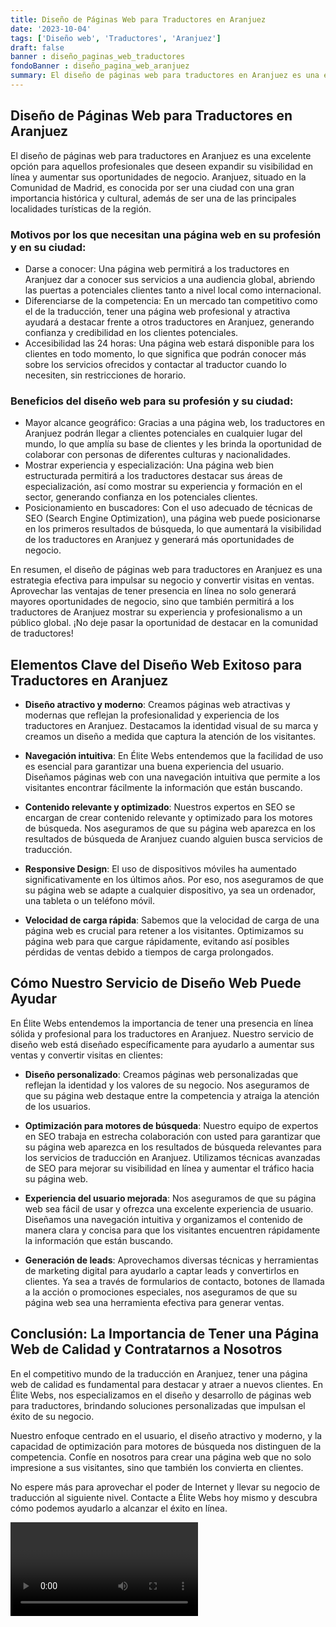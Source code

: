 ```yaml
---
title: Diseño de Páginas Web para Traductores en Aranjuez
date: '2023-10-04'
tags: ['Diseño web', 'Traductores', 'Aranjuez']
draft: false
banner : diseño_paginas_web_traductores
fondoBanner : diseño_pagina_web_aranjuez
summary: El diseño de páginas web para traductores en Aranjuez es una excelente opción para aquellos profesionales que deseen expandir su visibilidad en línea y aumentar sus oportunidades de negocio. Aranjuez, situado en la Comunidad de Madrid, es conocida por ser una ciudad con una gran importancia histórica y cultural, además de ser una de las principales localidades turísticas de la región.
---
```


## Diseño de Páginas Web para Traductores en Aranjuez

El diseño de páginas web para traductores en Aranjuez es una excelente opción para aquellos profesionales que deseen expandir su visibilidad en línea y aumentar sus oportunidades de negocio. Aranjuez, situado en la Comunidad de Madrid, es conocida por ser una ciudad con una gran importancia histórica y cultural, además de ser una de las principales localidades turísticas de la región.

### Motivos por los que necesitan una página web en su profesión y en su ciudad:
- Darse a conocer: Una página web permitirá a los traductores en Aranjuez dar a conocer sus servicios a una audiencia global, abriendo las puertas a potenciales clientes tanto a nivel local como internacional.
- Diferenciarse de la competencia: En un mercado tan competitivo como el de la traducción, tener una página web profesional y atractiva ayudará a destacar frente a otros traductores en Aranjuez, generando confianza y credibilidad en los clientes potenciales.
- Accesibilidad las 24 horas: Una página web estará disponible para los clientes en todo momento, lo que significa que podrán conocer más sobre los servicios ofrecidos y contactar al traductor cuando lo necesiten, sin restricciones de horario.

### Beneficios del diseño web para su profesión y su ciudad:
- Mayor alcance geográfico: Gracias a una página web, los traductores en Aranjuez podrán llegar a clientes potenciales en cualquier lugar del mundo, lo que amplía su base de clientes y les brinda la oportunidad de colaborar con personas de diferentes culturas y nacionalidades.
- Mostrar experiencia y especialización: Una página web bien estructurada permitirá a los traductores destacar sus áreas de especialización, así como mostrar su experiencia y formación en el sector, generando confianza en los potenciales clientes.
- Posicionamiento en buscadores: Con el uso adecuado de técnicas de SEO (Search Engine Optimization), una página web puede posicionarse en los primeros resultados de búsqueda, lo que aumentará la visibilidad de los traductores en Aranjuez y generará más oportunidades de negocio.

En resumen, el diseño de páginas web para traductores en Aranjuez es una estrategia efectiva para impulsar su negocio y convertir visitas en ventas. Aprovechar las ventajas de tener presencia en línea no solo generará mayores oportunidades de negocio, sino que también permitirá a los traductores de Aranjuez mostrar su experiencia y profesionalismo a un público global. ¡No deje pasar la oportunidad de destacar en la comunidad de traductores!

<GifSeo />

<Cta />

## Elementos Clave del Diseño Web Exitoso para Traductores en Aranjuez

- **Diseño atractivo y moderno**: Creamos páginas web atractivas y modernas que reflejan la profesionalidad y experiencia de los traductores en Aranjuez. Destacamos la identidad visual de su marca y creamos un diseño a medida que captura la atención de los visitantes.

- **Navegación intuitiva**: En Élite Webs entendemos que la facilidad de uso es esencial para garantizar una buena experiencia del usuario. Diseñamos páginas web con una navegación intuitiva que permite a los visitantes encontrar fácilmente la información que están buscando.

- **Contenido relevante y optimizado**: Nuestros expertos en SEO se encargan de crear contenido relevante y optimizado para los motores de búsqueda. Nos aseguramos de que su página web aparezca en los resultados de búsqueda de Aranjuez cuando alguien busca servicios de traducción.

- **Responsive Design**: El uso de dispositivos móviles ha aumentado significativamente en los últimos años. Por eso, nos aseguramos de que su página web se adapte a cualquier dispositivo, ya sea un ordenador, una tableta o un teléfono móvil.

- **Velocidad de carga rápida**: Sabemos que la velocidad de carga de una página web es crucial para retener a los visitantes. Optimizamos su página web para que cargue rápidamente, evitando así posibles pérdidas de ventas debido a tiempos de carga prolongados.

## Cómo Nuestro Servicio de Diseño Web Puede Ayudar

En Élite Webs entendemos la importancia de tener una presencia en línea sólida y profesional para los traductores en Aranjuez. Nuestro servicio de diseño web está diseñado específicamente para ayudarlo a aumentar sus ventas y convertir visitas en clientes:

- **Diseño personalizado**: Creamos páginas web personalizadas que reflejan la identidad y los valores de su negocio. Nos aseguramos de que su página web destaque entre la competencia y atraiga la atención de los usuarios.

- **Optimización para motores de búsqueda**: Nuestro equipo de expertos en SEO trabaja en estrecha colaboración con usted para garantizar que su página web aparezca en los resultados de búsqueda relevantes para los servicios de traducción en Aranjuez. Utilizamos técnicas avanzadas de SEO para mejorar su visibilidad en línea y aumentar el tráfico hacia su página web.

- **Experiencia del usuario mejorada**: Nos aseguramos de que su página web sea fácil de usar y ofrezca una excelente experiencia de usuario. Diseñamos una navegación intuitiva y organizamos el contenido de manera clara y concisa para que los visitantes encuentren rápidamente la información que están buscando.

- **Generación de leads**: Aprovechamos diversas técnicas y herramientas de marketing digital para ayudarlo a captar leads y convertirlos en clientes. Ya sea a través de formularios de contacto, botones de llamada a la acción o promociones especiales, nos aseguramos de que su página web sea una herramienta efectiva para generar ventas.

## Conclusión: La Importancia de Tener una Página Web de Calidad y Contratarnos a Nosotros

En el competitivo mundo de la traducción en Aranjuez, tener una página web de calidad es fundamental para destacar y atraer a nuevos clientes. En Élite Webs, nos especializamos en el diseño y desarrollo de páginas web para traductores, brindando soluciones personalizadas que impulsan el éxito de su negocio.

Nuestro enfoque centrado en el usuario, el diseño atractivo y moderno, y la capacidad de optimización para motores de búsqueda nos distinguen de la competencia. Confíe en nosotros para crear una página web que no solo impresione a sus visitantes, sino que también los convierta en clientes.

No espere más para aprovechar el poder de Internet y llevar su negocio de traducción al siguiente nivel. Contacte a Élite Webs hoy mismo y descubra cómo podemos ayudarlo a alcanzar el éxito en línea.

<Video />

<CtaBot job='Traductores' city='Aranjuez'/>

<Gmaps query='Aranjuez+españa+maps' />